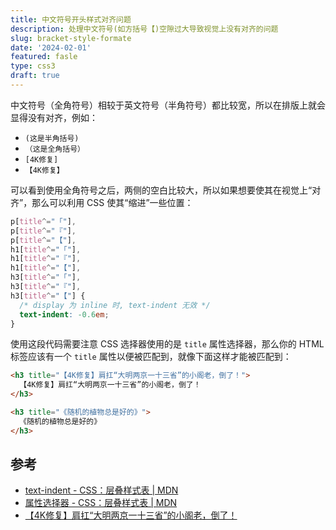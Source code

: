 ```yaml
---
title: 中文符号开头样式对齐问题
description: 处理中文符号(如方括号【)空隙过大导致视觉上没有对齐的问题
slug: bracket-style-formate
date: '2024-02-01'
featured: fasle
type: css3
draft: true
---
```


中文符号（全角符号）相较于英文符号（半角符号）都比较宽，所以在排版上就会显得没有对齐，例如：

- `(这是半角括号)`
- `（这是全角括号）`
- `[4K修复]`
- `【4K修复】`

可以看到使用全角符号之后，两侧的空白比较大，所以如果想要使其在视觉上“对齐”，那么可以利用 CSS 使其“缩进”一些位置：

```css
p[title^="「"],
p[title^="『"],
p[title^="【"],
h1[title^="「"],
h1[title^="『"],
h1[title^="【"],
h3[title^="「"],
h3[title^="『"],
h3[title^="【"] {
  /* display 为 inline 时, text-indent 无效 */
  text-indent: -0.6em;
}
```

使用这段代码需要注意 CSS 选择器使用的是 `title` 属性选择器，那么你的 HTML 标签应该有一个 `title` 属性以便被匹配到，就像下面这样才能被匹配到：

```html
<h3 title="【4K修复】肩扛“大明两京一十三省”的小阁老，倒了！">
  【4K修复】肩扛“大明两京一十三省”的小阁老，倒了！
</h3>

<h3 title="《随机的植物总是好的》">
  《随机的植物总是好的》
</h3>
```


## 参考

- [text-indent - CSS：层叠样式表 | MDN](https://developer.mozilla.org/zh-CN/docs/Web/CSS/text-indent)
- [属性选择器 - CSS：层叠样式表 | MDN](https://developer.mozilla.org/zh-CN/docs/Web/CSS/Attribute_selectors)
- [【4K修复】肩扛“大明两京一十三省”的小阁老，倒了！](https://www.bilibili.com/video/BV1WW4y1c7sm/?share_source=copy_web&vd_source=cde8df2b3fa2127859ddf7c1e4250ff4)